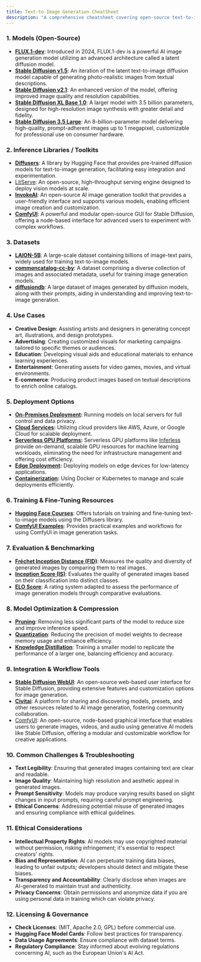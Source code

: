 ```yaml
---
title: Text-to-Image Generation CheatSheet
description: "A comprehensive cheatsheet covering open-source text-to-image generation models, inference libraries, datasets, use cases, deployment strategies, training resources, evaluation methods, and ethical considerations for developers and organizations."
---
```


### 1. Models (Open-Source)

- [**FLUX.1-dev**](https://huggingface.co/black-forest-labs/FLUX.1-dev): Introduced in 2024, FLUX.1-dev is a powerful AI image generation model utilizing an advanced architecture called a latent diffusion model.
- [**Stable Diffusion v1.5**](https://huggingface.co/stable-diffusion-v1-5/stable-diffusion-v1-5): An iteration of the latent text-to-image diffusion model capable of generating photo-realistic images from textual descriptions.
- [**Stable Diffusion v2.1**](https://huggingface.co/stabilityai/stable-diffusion-2-1): An enhanced version of the model, offering improved image quality and resolution capabilities.
- [**Stable Diffusion XL Base 1.0**](https://huggingface.co/stabilityai/stable-diffusion-xl-base-1.0): A larger model with 3.5 billion parameters, designed for high-resolution image synthesis with greater detail and fidelity.
- [**Stable Diffusion 3.5 Large**](https://huggingface.co/stabilityai/stable-diffusion-3.5-large): An 8-billion-parameter model delivering high-quality, prompt-adherent images up to 1 megapixel, customizable for professional use on consumer hardware.

### 2. Inference Libraries / Toolkits

- [**Diffusers**](https://github.com/huggingface/diffusers): A library by Hugging Face that provides pre-trained diffusion models for text-to-image generation, facilitating easy integration and experimentation.
- [LitServe](https://github.com/Lightning-AI/LitServe): An open-source, high-throughput serving engine designed to deploy vision models at scale.
- [**InvokeAI**](https://github.com/invoke-ai/InvokeAI): An open-source AI image generation toolkit that provides a user-friendly interface and supports various models, enabling efficient image creation and customization.
- [**ComfyUI**](https://github.com/comfyanonymous/ComfyUI): A powerful and modular open-source GUI for Stable Diffusion, offering a node-based interface for advanced users to experiment with complex workflows.

### 3. Datasets

- [**LAION-5B**](https://laion.ai/blog/laion-5b/): A large-scale dataset containing billions of image-text pairs, widely used for training text-to-image models.
- [**commoncatalog-cc-by**](https://huggingface.co/datasets/common-canvas/commoncatalog-cc-by): A dataset comprising a diverse collection of images and associated metadata, useful for training image generation models.
- [**diffusiondb**](https://huggingface.co/datasets/poloclub/diffusiondb): A large dataset of images generated by diffusion models, along with their prompts, aiding in understanding and improving text-to-image generation.

### 4. Use Cases

- **Creative Design**: Assisting artists and designers in generating concept art, illustrations, and design prototypes.
- **Advertising**: Creating customized visuals for marketing campaigns tailored to specific themes or audiences.
- **Education**: Developing visual aids and educational materials to enhance learning experiences.
- **Entertainment**: Generating assets for video games, movies, and virtual environments.
- **E-commerce**: Producing product images based on textual descriptions to enrich online catalogs.

### 5. Deployment Options

- **[On-Premises Deployment](https://medium.com/@cprasenjit32/deployment-of-machine-learning-models-on-premises-and-in-the-cloud-39b021efba97):** Running models on local servers for full control and data privacy.
- **[Cloud Services](https://www.analyticsvidhya.com/blog/2022/09/how-to-deploy-a-machine-learning-model-on-aws-ec2/):** Utilizing cloud providers like AWS, Azure, or Google Cloud for scalable deployment.
- **[Serverless GPU Platforms](https://docs.inferless.com/how-to-guides/deploy-flux-schnell-using-inferless):** Serverless GPU platforms like [Inferless](https://www.inferless.com/) provide on-demand, scalable GPU resources for machine learning workloads, eliminating the need for infrastructure management and offering cost efficiency.
- **[Edge Deployment](https://www.jetson-ai-lab.com/tutorial_stable-diffusion.html):** Deploying models on edge devices for low-latency applications.
- **[Containerization](https://www.datacamp.com/tutorial/containerization-docker-and-kubernetes-for-machine-learning):** Using Docker or Kubernetes to manage and scale deployments efficiently.

### 6. Training & Fine-Tuning Resources

- [**Hugging Face Courses**](https://huggingface.co/learn/diffusion-course/en/unit0/1): Offers tutorials on training and fine-tuning text-to-image models using the Diffusers library.
- [**ComfyUI Examples**](https://comfyanonymous.github.io/ComfyUI_examples/): Provides practical examples and workflows for using ComfyUI in image generation tasks.

### 7. Evaluation & Benchmarking

- [**Fréchet Inception Distance (FID)**](https://en.wikipedia.org/wiki/Fr%C3%A9chet_inception_distance): Measures the quality and diversity of generated images by comparing them to real images.
- [**Inception Score (IS)**](https://en.wikipedia.org/wiki/Inception_score): Evaluates the quality of generated images based on their classification into distinct classes.
- [**ELO Score**](https://arxiv.org/html/2406.04485v1#:~:text=3.3,Elo%20Rating%20System): A rating system adapted to assess the performance of image generation models through comparative evaluations.

### 8. Model Optimization & Compression

- [**Pruning**](https://arxiv.org/pdf/2404.11936): Removing less significant parts of the model to reduce size and improve inference speed.
- [**Quantization**](https://huggingface.co/blog/train-optimize-sd-intel): Reducing the precision of model weights to decrease memory usage and enhance efficiency.
- [**Knowledge Distillation**](https://huggingface.co/blog/sd_distillation): Training a smaller model to replicate the performance of a larger one, balancing efficiency and accuracy.

### 9. Integration & Workflow Tools

- [**Stable Diffusion WebUI**](https://github.com/AUTOMATIC1111/stable-diffusion-webui): An open-source web-based user interface for Stable Diffusion, providing extensive features and customization options for image generation.
- [**Civitai**](https://civitai.com/): A platform for sharing and discovering models, presets, and other resources related to AI image generation, fostering community collaboration.
- [ComfyUI](https://github.com/comfyanonymous/ComfyUI): An open-source, node-based graphical interface that enables users to generate images, videos, and audio using generative AI models like Stable Diffusion, offering a modular and customizable workflow for creative applications.

### 10. Common Challenges & Troubleshooting

- **Text Legibility**: Ensuring that generated images containing text are clear and readable.
- **Image Quality**: Maintaining high resolution and aesthetic appeal in generated images.
- **Prompt Sensitivity**: Models may produce varying results based on slight changes in input prompts, requiring careful prompt engineering.
- **Ethical Concerns**: Addressing potential misuse of generated images and ensuring compliance with ethical guidelines.

### 11. Ethical Considerations

- **Intellectual Property Rights**: AI models may use copyrighted material without permission, risking infringement; it's essential to respect creators' rights.
- **Bias and Representation**: AI can perpetuate training data biases, leading to unfair outputs; developers should detect and mitigate these biases.
- **Transparency and Accountability**: Clearly disclose when images are AI-generated to maintain trust and authenticity.
- **Privacy Concerns**: Obtain permissions and anonymize data if you are using personal data in training which can violate privacy.

### 12. Licensing & Governance

- **Check Licenses**: (MIT, Apache 2.0, GPL) before commercial use.
- **Hugging Face Model Cards**: Follow best practices for transparency.
- **Data Usage Agreements**: Ensure compliance with dataset terms.
- **Regulatory Compliance**: Stay informed about evolving regulations concerning AI, such as the European Union's AI Act.
